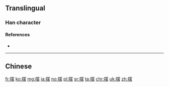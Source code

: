 {{also|擺}}
==Translingual==

===Han character===
{{Han char|rn=64|rad=手|as=10|sn=13|four=|canj=QWLI|ids=⿰扌罢}}

====References====
* {{Han ref|kx=0449.081|hdz=31932.050|uh=6446|ud=25670}}

----

==Chinese==
{{zh-see|擺}}

[[fr:摆]]
[[ko:摆]]
[[mg:摆]]
[[ja:摆]]
[[no:摆]]
[[pl:摆]]
[[sr:摆]]
[[ta:摆]]
[[chr:摆]]
[[uk:摆]]
[[zh:摆]]